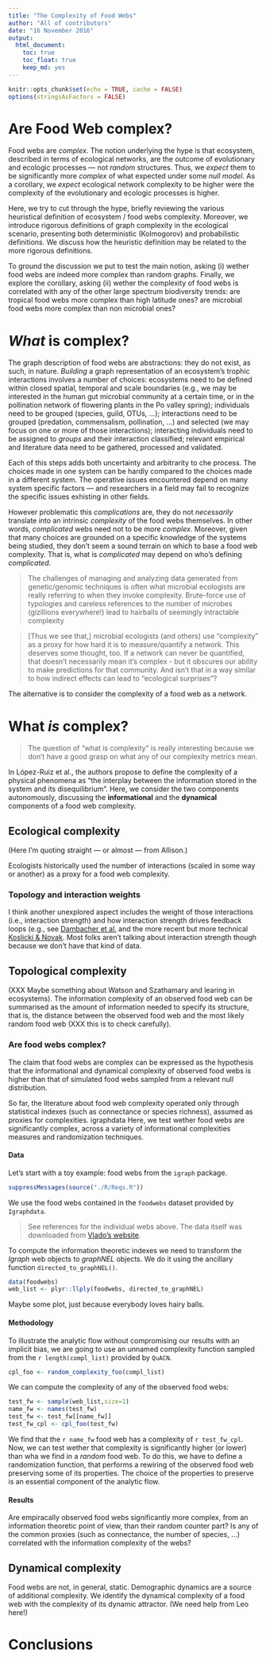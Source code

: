 ```yaml
---
title: "The Complexity of Food Webs"
author: "All of contributors"
date: "16 November 2016"
output: 
  html_document: 
    toc: true
    toc_float: true
    keep_md: yes
---
```


```r
knitr::opts_chunk$set(echo = TRUE, cache = FALSE)
options(stringsAsFactors = FALSE)
```

# Are Food Web complex?

Food webs are _complex_. The notion underlying the hype is that ecosystem, described in terms of ecological networks, are the outcome of evolutionary and ecologic processes --- not _random_ structures. Thus, we _expect_ them to be significantly more _complex_ of what expected under some _null model_. As a corollary, we _expect_ ecological network complexity to be higher were the complexity of the evolutionary and ecologic processes is higher.

Here, we try to cut through the hype, briefly reviewing the various heuristical definition of ecosystem / food webs complexity. Moreover, we introduce rigorous definitions of graph complexity in the ecological scenario, presenting both deterministic (Kolmogorov) and probabilistic definitions. We discuss how the heuristic definition may be related to the more rigorous definitions.

To ground the discussion we put to test the main notion, asking (i) wether food webs are indeed more complex than random graphs. Finally, we explore the corollary, asking (ii) wether the complexity of food webs is correlated with any of the other large spectrum biodiversity trends: are tropical food webs more complex than high latitude ones? are microbial food webs more complex than non microbial ones?

# *What* is complex?

The graph description of food webs are abstractions: they do not exist, as such, in nature. *Building* a graph representation of an ecosystem's trophic interactions involves a number of choices: ecosystems need to be defined within closed spatial, temporal and scale boundaries (e.g., we may be interested in the human gut microbial community at a certain time, or in the pollination network of flowering plants in the Po valley spring); individuals need to be grouped (species, guild, OTUs, ...); interactions need to be grouped (predation, commensalism, pollination, ...) and selected (we may focus on one or more of those interactions); interacting individuals need to be assigned to _groups_ and their interaction classified; relevant empirical and literature data need to be gathered, processed and validated.

Each of this steps adds both uncertainty and arbitrarity to che process. The choices made in one system can be hardly compared to the choices made in a different system. The operative issues encountered depend on many system specific factors --- and researchers in a field may fail to recognize the specific issues exhisting in other fields.

However problematic this *complications* are, they do not *necessarily* translate into an intrinsic *complexity* of the food webs themselves. In other words, *complicated* webs need not to be more *complex*. Moreover, given that many choices are grounded on a specific knowledge of the systems being studied, they don't seem a sound terrain on which to base a food web complexity. That is, what is *complicated* may depend on who's defining *complicated*.

> The challenges of managing and analyzing  data generated from genetic/genomic techniques is often what microbial ecologists are really referring to when they invoke complexity.  Brute-force use of  typologies and careless references to the number of microbes (gizillions everywhere!) lead to hairballs of seemingly intractable complexity

> [Thus we see that,] microbial ecologists (and others) use "complexity" as a proxy for how hard it is to measure/quantify a network. This deserves some thought, too. If a network can never be quantified, that doesn't necessarily mean it's complex - but it obscures our ability to make predictions for that community. And isn't that in a way similar to how indirect effects can lead to "ecological surprises"?

The alternative is to consider the complexity of a food web as a network.

# What *is* complex?

> The question of "what is complexity" is really interesting because we don't have a good grasp on what any of our complexity metrics mean.

In López-Ruiz et al., the authors propose to define the complexity of a physical phenomena as "the interplay between the information stored in the system and its disequilibrium". Here, we consider the two components autonomously, discussing the **informational** and the **dynamical** components of a food web complexity.

## Ecological complexity

(Here I'm quoting straight --- or almost --- from Allison.)

Ecologists historically used the number of interactions (scaled in some way or another) as a proxy for a food web complexity.

### Topology and interaction weights

I think another unexplored aspect includes the weight of those interactions (i.e., interaction strength) and how interaction strength drives feedback loops (e.g., see [Dambacher et al.](http://onlinelibrary.wiley.com/doi/10.1890/0012-9658(2002)083[1372:ROCSIA]2.0.CO;2/full) and the more recent but more technical [Koslicki & Novak](http://biorxiv.org/content/early/2016/10/25/083089). Most folks aren't talking about interaction strength though because we don't have that kind of data.

## Topological complexity

(XXX Maybe something about Watson and Szathamary and learing in ecosystems). The information complexity of an observed food web can be summarised as the amount of information needed to specify its structure, that is, the distance between the observed food web and the most likely random food web (XXX this is to check carefully).


### Are food webs complex?

The claim that food webs are complex can be expressed as the hypothesis that the informational and dynamical complexity of observed food webs is higher than that of simulated food webs sampled from a relevant null distribution.

So far, the literature about food web complexity operated only through statistical indexes (such as connectance or species richness), assumed as proxies for complexities.
igraphdata
Here, we test wether food webs are significantly complex, across a variety of informational complexities measures and randomization techniques.

#### Data

Let's start with a toy example: food webs from the `igraph` package.

```r
suppressMessages(source("./R/Reqs.R"))
```

We use the food webs contained in the `foodwebs` dataset provided by `Igraphdata`.

> See references for the individual webs above. The data itself was downloaded from [Vlado's website](http://vlado.fmf.uni-lj.si/pub/networks/data/bio/foodweb/foodweb.htm).

To compute the information theoretic indexes we need to transform the _Igraph_ web objects to _graphNEL_ objects. We do it using the ancillary function `directed_to_graphNEL()`.

```r
data(foodwebs)
web_list <- plyr::llply(foodwebs, directed_to_graphNEL)
```

Maybe some plot, just because everybody loves hairy balls.

#### Methodology

To illustrate the analytic flow without compromising our results with an implicit bias, we are going to use an unnamed complexity function sampled from the
`r length(compl_list)` provided by `QuACN`.
                     
```r
cpl_foo <- random_complexity_foo(compl_list)
```

We can compute the complexity of any of the observed food webs:

```r
test_fw <- sample(web_list,size=1)
name_fw <- names(test_fw)
test_fw <- test_fw[[name_fw]]
test_fw_cpl <- cpl_foo(test_fw)
```

We find that the `r name_fw` food web has a complexity of `r test_fw_cpl`. Now, we can test wether that complexity is significantly higher (or lower) than wha we find in a _random_ food web. To do this, we have to define a randomization function, that performs a rewiring of the observed food web preserving some of its properties. The choice of the properties to preserve is an essential component of the analytic flow.



#### Results

Are empiracally observed food webs significantly more complex, from an information theoretic point of view, than their random counter part? Is any of the common proxies (such as connectance, the number of species, ...) correlated with the information complexity of the webs?

## Dynamical complexity

Food webs are not, in general, static. Demographic dynamics are a source of additional complexity. We identify the dynamical complexity of a food web with the complexity of its dynamic attractor. (We need help from Leo here!)

# Conclusions